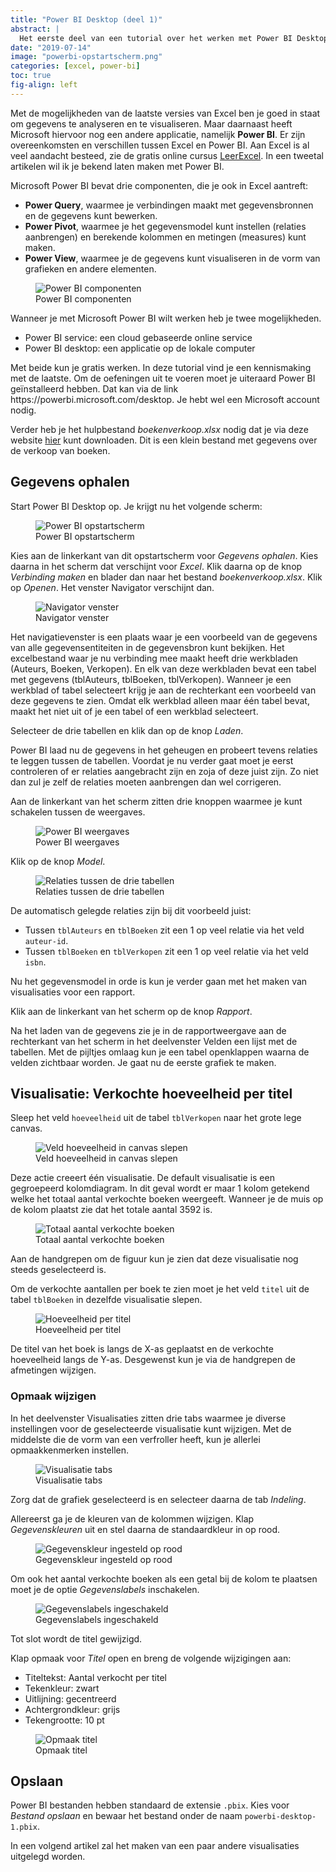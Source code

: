 ```yaml
---
title: "Power BI Desktop (deel 1)"
abstract: |
  Het eerste deel van een tutorial over het werken met Power BI Desktop. Het ophalen van gegevens en het maken van een visualisatie.
date: "2019-07-14"
image: "powerbi-opstartscherm.png"
categories: [excel, power-bi]
toc: true
fig-align: left
---
```


Met de mogelijkheden van de laatste versies van Excel ben je goed in staat om gegevens te analyseren en te visualiseren. Maar daarnaast heeft Microsoft hiervoor nog een andere applicatie, namelijk **Power BI**. Er zijn overeenkomsten en verschillen tussen Excel en Power BI. Aan Excel is al veel aandacht besteed, zie de gratis online cursus [LeerExcel](https://leerexcel.netlify.app/). In een tweetal artikelen wil ik je bekend laten maken met Power BI.

Microsoft Power BI bevat drie componenten, die je ook in Excel aantreft:

-   **Power Query**, waarmee je verbindingen maakt met gegevensbronnen en de gegevens kunt bewerken.
-   **Power Pivot**, waarmee je het gegevensmodel kunt instellen (relaties aanbrengen) en berekende kolommen en metingen (measures) kunt maken.
-   **Power View**, waarmee je de gegevens kunt visualiseren in de vorm van grafieken en andere elementen.

![Power BI componenten](powerbi-componenten.png){#fig-powerbi-componenten}

Wanneer je met Microsoft Power BI wilt werken heb je twee mogelijkheden.

-   Power BI service: een cloud gebaseerde online service
-   Power BI desktop: een applicatie op de lokale computer

Met beide kun je gratis werken. In deze tutorial vind je een kennismaking met de laatste. Om de oefeningen uit te voeren moet je uiteraard Power BI geïnstalleerd hebben. Dat kan via de link https://powerbi.microsoft.com/desktop. Je hebt wel een Microsoft account nodig.

Verder heb je het hulpbestand *boekenverkoop.xlsx* nodig dat je via deze website [hier](https://softwijs.nl/download/boekenverkoop.xlsx) kunt downloaden. Dit is een klein bestand met gegevens over de verkoop van boeken.

## Gegevens ophalen

Start Power BI Desktop op. Je krijgt nu het volgende scherm:

![Power BI opstartscherm](powerbi-opstartscherm.png){#fig-powerbi-opstartscherm}

Kies aan de linkerkant van dit opstartscherm voor *Gegevens ophalen*. Kies daarna in het scherm dat verschijnt voor *Excel*. Klik daarna op de knop *Verbinding maken* en blader dan naar het bestand *boekenverkoop.xlsx*. Klik op *Openen*. Het venster Navigator verschijnt dan.

![Navigator venster](boekenverkoop-navigator.png){#fig-boekenverkoop-navigator}

Het navigatievenster is een plaats waar je een voorbeeld van de gegevens van alle gegevensentiteiten in de gegevensbron kunt bekijken. Het excelbestand waar je nu verbinding mee maakt heeft drie werkbladen (Auteurs, Boeken, Verkopen). En elk van deze werkbladen bevat een tabel met gegevens (tblAuteurs, tblBoeken, tblVerkopen). Wanneer je een werkblad of tabel selecteert krijg je aan de rechterkant een voorbeeld van deze gegevens te zien. Omdat elk werkblad alleen maar één tabel bevat, maakt het niet uit of je een tabel of een werkblad selecteert.

Selecteer de drie tabellen en klik dan op de knop *Laden*.

Power BI laad nu de gegevens in het geheugen en probeert tevens relaties te leggen tussen de tabellen. Voordat je nu verder gaat moet je eerst controleren of er relaties aangebracht zijn en zoja of deze juist zijn. Zo niet dan zul je zelf de relaties moeten aanbrengen dan wel corrigeren.

Aan de linkerkant van het scherm zitten drie knoppen waarmee je kunt schakelen tussen de weergaves.

![Power BI weergaves](powerbi-views.png){#fig-powerbi-views}

Klik op de knop *Model*.

![Relaties tussen de drie tabellen](boekenverkoop-relaties.png){#fig-boekenverkoop-relaties}

De automatisch gelegde relaties zijn bij dit voorbeeld juist:

-   Tussen `tblAuteurs` en `tblBoeken` zit een 1 op veel relatie via het veld `auteur-id`.
-   Tussen `tblBoeken` en `tblVerkopen` zit een 1 op veel relatie via het veld `isbn`.

Nu het gegevensmodel in orde is kun je verder gaan met het maken van visualisaties voor een rapport.

Klik aan de linkerkant van het scherm op de knop *Rapport*.

Na het laden van de gegevens zie je in de rapportweergave aan de rechterkant van het scherm in het deelvenster Velden een lijst met de tabellen. Met de pijltjes omlaag kun je een tabel openklappen waarna de velden zichtbaar worden. Je gaat nu de eerste grafiek te maken.

## Visualisatie: Verkochte hoeveelheid per titel

Sleep het veld `hoeveelheid` uit de tabel `tblVerkopen` naar het grote lege canvas.

![Veld hoeveelheid in canvas slepen](tblverkopen-hoeveelheid.png){#fig-tblverkopen-hoeveelheid}

Deze actie creeert één visualisatie. De default visualisatie is een gegroepeerd kolomdiagram. In dit geval wordt er maar 1 kolom getekend welke het totaal aantal verkochte boeken weergeeft. Wanneer je de muis op de kolom plaatst zie dat het totale aantal 3592 is.

![Totaal aantal verkochte boeken](boekenverkoop-totale-hoeveelheid.png){#fig-boekenverkoop-totale-hoeveelheid}

Aan de handgrepen om de figuur kun je zien dat deze visualisatie nog steeds geselecteerd is.

Om de verkochte aantallen per boek te zien moet je het veld `titel` uit de tabel `tblBoeken` in dezelfde visualisatie slepen.

![Hoeveelheid per titel](boekenverkoop-hoeveelheid-per-titel.png){#fig-boekenverkoop-hoeveelheid-per-titel}

De titel van het boek is langs de X-as geplaatst en de verkochte hoeveelheid langs de Y-as. Desgewenst kun je via de handgrepen de afmetingen wijzigen.

### Opmaak wijzigen

In het deelvenster Visualisaties zitten drie tabs waarmee je diverse instellingen voor de geselecteerde visualisatie kunt wijzigen. Met de middelste die de vorm van een verfroller heeft, kun je allerlei opmaakkenmerken instellen.

![Visualisatie tabs](powerbi-visualisatie-tabs.png){#fig-powerbi-visualisatie-tabs}

Zorg dat de grafiek geselecteerd is en selecteer daarna de tab *Indeling*.

Allereerst ga je de kleuren van de kolommen wijzigen. Klap *Gegevenskleuren* uit en stel daarna de standaardkleur in op rood.

![Gegevenskleur ingesteld op rood](powerbi-gegevenskleur-rood.png){#fig-powerbi-gegevenskleur-rood}

Om ook het aantal verkochte boeken als een getal bij de kolom te plaatsen moet je de optie *Gegevenslabels* inschakelen.

![Gegevenslabels ingeschakeld](powerbi-gegevenslabels-aan.png){#fig-powerbi-gegevenslabels-aan}

Tot slot wordt de titel gewijzigd.

Klap opmaak voor *Titel* open en breng de volgende wijzigingen aan:

-   Titeltekst: Aantal verkocht per titel
-   Tekenkleur: zwart
-   Uitlijning: gecentreerd
-   Achtergrondkleur: grijs
-   Tekengrootte: 10 pt

![Opmaak titel](boekenverkoop-hoeveelheid-titel-opmaak.png){#fig-boekenverkoop-hoeveelheid-titel-opmaak}

## Opslaan

Power BI bestanden hebben standaard de extensie `.pbix`. Kies voor *Bestand opslaan* en bewaar het bestand onder de naam `powerbi-desktop-1.pbix`.

In een volgend artikel zal het maken van een paar andere visualisaties uitgelegd worden.
